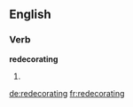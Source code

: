 ==English==

===Verb===
'''redecorating'''
# {{present participle of|redecorate}}

[[de:redecorating]]
[[fr:redecorating]]